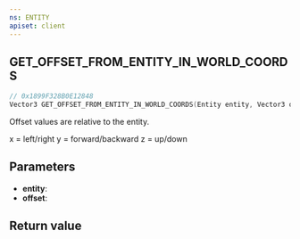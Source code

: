 ```yaml
---
ns: ENTITY
apiset: client
---
```

## GET_OFFSET_FROM_ENTITY_IN_WORLD_COORDS

```c
// 0x1899F328B0E12848
Vector3 GET_OFFSET_FROM_ENTITY_IN_WORLD_COORDS(Entity entity, Vector3 offset);
```

Offset values are relative to the entity.

x = left/right
y = forward/backward
z = up/down

## Parameters
* **entity**:
* **offset**:

## Return value
